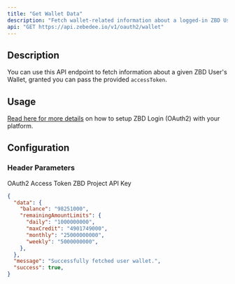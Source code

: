 ```yaml
---
title: "Get Wallet Data"
description: "Fetch wallet-related information about a logged-in ZBD User."
api: "GET https://api.zebedee.io/v1/oauth2/wallet"
---
```


## Description

You can use this API endpoint to fetch information about a given ZBD User's Wallet, granted you can pass the provided `accessToken`.

## Usage

[Read here for more details](/docs/zbd-login/intro) on how to setup ZBD Login (OAuth2) with your platform.

## Configuration

### Header Parameters

<ParamField required header="usertoken" type="string">
    OAuth2 Access Token
</ParamField>

<ParamField required header="apikey" type="string">
    ZBD Project API Key
</ParamField>

<CodeGroup />

<ResponseExample>

```json Response
{
  "data": {
    "balance": "98251000",
    "remainingAmountLimits": {
      "daily": "1000000000",
      "maxCredit": "4901749000",
      "monthly": "25000000000",
      "weekly": "5000000000",
    },
  },
  "message": "Successfully fetched user wallet.",
  "success": true,
}
```

</ResponseExample>
